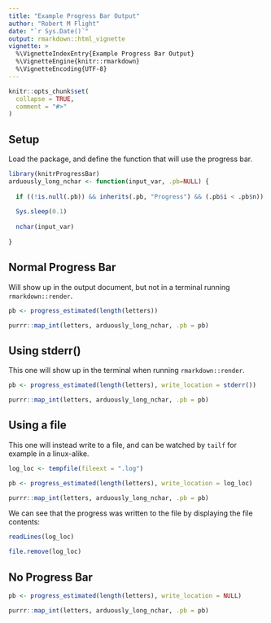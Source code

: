 ```yaml
---
title: "Example Progress Bar Output"
author: "Robert M Flight"
date: "`r Sys.Date()`"
output: rmarkdown::html_vignette
vignette: >
  %\VignetteIndexEntry{Example Progress Bar Output}
  %\VignetteEngine{knitr::rmarkdown}
  %\VignetteEncoding{UTF-8}
---
```


```r
knitr::opts_chunk$set(
  collapse = TRUE,
  comment = "#>"
)
```

## Setup

Load the package, and define the function that will use the progress bar.

```r
library(knitrProgressBar)
arduously_long_nchar <- function(input_var, .pb=NULL) {
  
  if ((!is.null(.pb)) && inherits(.pb, "Progress") && (.pb$i < .pb$n)) .pb$tick()$print()
  
  Sys.sleep(0.1)
  
  nchar(input_var)
  
}
```

## Normal Progress Bar

Will show up in the output document, but not in a terminal running `rmarkdown::render`.

```r
pb <- progress_estimated(length(letters))

purrr::map_int(letters, arduously_long_nchar, .pb = pb)
```

## Using stderr()

This one will show up in the terminal when running `rmarkdown::render`.

```r
pb <- progress_estimated(length(letters), write_location = stderr())

purrr::map_int(letters, arduously_long_nchar, .pb = pb)
```

## Using a file

This one will instead write to a file, and can be watched by `tailf` for example
in a linux-alike.

```r
log_loc <- tempfile(fileext = ".log")

pb <- progress_estimated(length(letters), write_location = log_loc)

purrr::map_int(letters, arduously_long_nchar, .pb = pb)
```

We can see that the progress was written to the file by displaying the file contents:

```r
readLines(log_loc)
```

```r
file.remove(log_loc)
```

## No Progress Bar

```r
pb <- progress_estimated(length(letters), write_location = NULL)

purrr::map_int(letters, arduously_long_nchar, .pb = pb)
```
